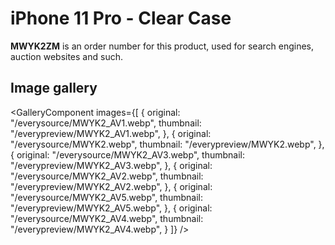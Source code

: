 
# iPhone 11 Pro  - Clear Case

<Callout type='info' emoji='👉🏻'>**MWYK2ZM** is an order number for this product, used for search engines, auction websites and such.</Callout>

## Image gallery

<GalleryComponent
    images={[
      {
        original: "/everysource/MWYK2_AV1.webp",
        thumbnail: "/everypreview/MWYK2_AV1.webp",
      },
      {
        original: "/everysource/MWYK2.webp",
        thumbnail: "/everypreview/MWYK2.webp",
      },
      {
        original: "/everysource/MWYK2_AV3.webp",
        thumbnail: "/everypreview/MWYK2_AV3.webp",
      },
      {
        original: "/everysource/MWYK2_AV2.webp",
        thumbnail: "/everypreview/MWYK2_AV2.webp",
      },
      {
        original: "/everysource/MWYK2_AV5.webp",
        thumbnail: "/everypreview/MWYK2_AV5.webp",
      },
      {
        original: "/everysource/MWYK2_AV4.webp",
        thumbnail: "/everypreview/MWYK2_AV4.webp",
      }
    ]}
  />
